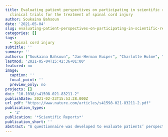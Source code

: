```yaml
---
title: Evaluating patient perspectives on participating in scientific research and
  clinical trials for the treatment of spinal cord injury
author: Soukaina Bahsoun
date: '2021-05-04'
slug: evaluating-patient-perspectives-on-participating-in-scientific-research-and-clinical-trials-for-the-treatment-of-spinal-cord-injury
categories: []
tags:
  - Spinal cord injury
subtitle: ''
summary: ''
authors: ["Soukaina Bahsoun", "Jan-Herman Kuiper", "Charlotte Hulme", "Angus J. Armstrong Twigg", "Wagih El Masri", "Clive Glass", "Bakul Soni", "Naveen Kumar", "Joy Roy Chowdhury", "Aheed Osman", "Karina Wright"]
lastmod: '2021-05-04T15:42:36+01:00'
featured: no
image:
  caption: ''
  focal_point: ''
  preview_only: no
projects: []
doi: "10.1038/s41598-021-83211-2"
publishDate: 2021-02-23T15:53:28.000Z
url_pdf: "https://www.nature.com/articles/s41598-021-83211-2.pdf"
publication_types:
  - '2'
publication: '*Scientific Reports*'
publication_short: ''
abstract: "A questionnaire was developed to evaluate patients’ perspective on research aimed at improving functions and overcoming complications associated with spinal cord injury (SCI). The first three sections were based on published and validated assessment tools. The final section was developed to assess participant perspectives on research for SCI. One thousand patients were approached, of which 159 participated. Fifty-eight percent of participants were satisfied with their ‘life as a whole’. Two factors could be generated that reflected the variance in the data regarding participants’ life with a SCI: <i>'Psychosocial and physical wellbeing'</i> and 'Independent living'. The majority of participants stated they would be involved in research (86%) or clinical trials (77%). However, the likelihood of participation dropped when potential risks of the research/trials were explained. Which participants would be willing to participate in research could not be predicted based on the severity of their injury, their psychosocial and physical wellbeing or their independent living. Despite participant establishment of a life with SCI, our data indicates that individuals strive for improvements in function. Participant willingness to be included in research studies is noteworthy and scientists and clinicians are encouraged to involve more patients in all aspects of their research."
---
```

